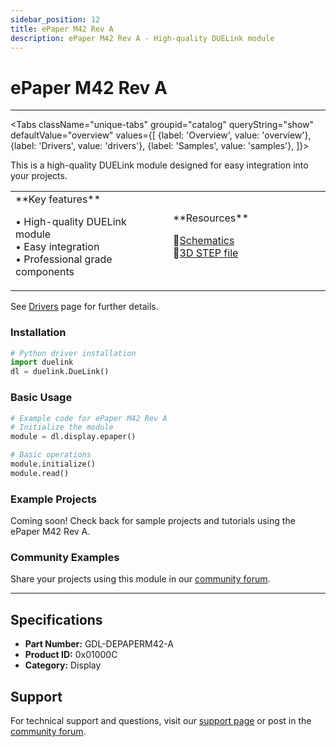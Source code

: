 ```yaml
---
sidebar_position: 12
title: ePaper M42 Rev A
description: ePaper M42 Rev A - High-quality DUELink module
---
```



# ePaper M42 Rev A

<ProductImageSelector 
  partNumber="depaperm42-a"
  productName="ePaper M42 Rev A"
/>

---

<Tabs className="unique-tabs" groupid="catalog" queryString="show" defaultValue="overview"
  values={[
    {label: 'Overview', value: 'overview'},
    {label: 'Drivers', value: 'drivers'},
    {label: 'Samples', value: 'samples'},
  ]}>

<TabItem value="overview">

This is a high-quality DUELink module designed for easy integration into your projects.

<table><td width='50%'>
**Key features**

• High-quality DUELink module<br/>
• Easy integration<br/>
• Professional grade components<br/>

</td><td width='50%'>
**Resources**
 
📄[Schematics](/sch/depaperm42-a.pdf)<br/>
🔩[3D STEP file](/3d/depaperm42-a.step)<br/>

</td></table>

</TabItem>

<TabItem value="drivers">

See [Drivers](../../engine/drivers) page for further details.

### Installation

```python
# Python driver installation
import duelink
dl = duelink.DueLink()
```

### Basic Usage

```python
# Example code for ePaper M42 Rev A
# Initialize the module
module = dl.display.epaper()

# Basic operations
module.initialize()
module.read()
```

</TabItem>

<TabItem value="samples">

### Example Projects

Coming soon! Check back for sample projects and tutorials using the ePaper M42 Rev A.

### Community Examples

Share your projects using this module in our [community forum](https://forums.ghielectronics.com).

</TabItem>

</Tabs>

---

## Specifications

- **Part Number:** GDL-DEPAPERM42-A
- **Product ID:** 0x01000C
- **Category:** Display

## Support

For technical support and questions, visit our [support page](../../support) or post in the [community forum](https://forums.ghielectronics.com).
